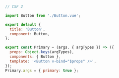 ```js
// CSF 2

import Button from './Button.vue';

export default {
  title: 'Button',
  component: Button,
};

export const Primary = (args, { argTypes }) => ({
  props: Object.keys(argTypes),
  components: { Button },
  template: '<Button v-bind="$props" />',
});
Primary.args = { primary: true };
```
